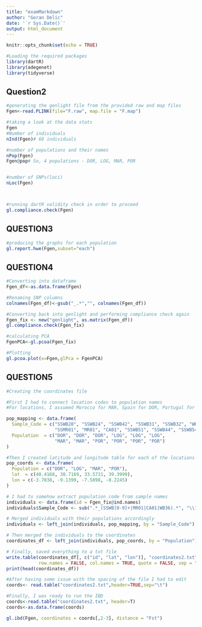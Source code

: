 ```yaml
---
title: "examMarkdown"
author: "Goran Delic"
date: '`r Sys.Date()`'
output: html_document
---
```


```r
knitr::opts_chunk$set(echo = TRUE)
```

```r
#Loading the required packages
library(dartR)
library(adegenet)
library(tidyverse)
```

## Question2
```r
#generating the genlight file from the provided raw and map files
Fgen<-read.PLINK(file="F.raw", map.file = "F.map")

#taking a look at the data stats
Fgen
#Number of individuals
nInd(Fgen)# 60 individuals

#number of populations and their names
nPop(Fgen)
Fgen@pop# So, 4 populations - DOR, LOG, MAR, POR


#number of SNPs(loci)
nLoc(Fgen)



#running dartR validity check in order to proceed
gl.compliance.check(Fgen)
```

## QUESTION3
```r
#producing the graphs for each population
gl.report.hwe(Fgen,subset="each")
```

## QUESTION4
```r
#Converting into dataframe
Fgen_df<-as.data.frame(Fgen)

#Renaming SNP columns
colnames(Fgen_df)<-gsub("_.*","", colnames(Fgen_df))

#Converting back into genlight and performing compliance check again
Fgen_fix <- new("genlight", as.matrix(Fgen_df))
gl.compliance.check(Fgen_fix)

#calculating PCA
FgenPCA<-gl.pcoa(Fgen_fix)
```
```r
#Plotting
gl.pcoa.plot(x=Fgen,glPca = FgenPCA)
```

## QUESTION5

```r
#Creating the coordinates file

#First I had to connect location codes to population names
#For locations, I assumed Morocco for MAR, Spain for DOR, Portugal for POR and LOG

pop_mapping <- data.frame(
  Sample_Code = c("SSWB28", "SSWB24", "SSWB42", "SSWB31", "SSWB32", "WB36", 
                  "SSMR01", "MR01", "CA01", "SSWB51", "SSWB44", "SSWB54"),
  Population  = c("DOR", "DOR", "DOR", "LOG", "LOG", "LOG",
                  "MAR", "MAR", "POR", "POR", "POR", "POR")
)

#Then I created latitude and longitude table for each of the locations
pop_coords <- data.frame(
  Population = c("DOR", "LOG", "MAR", "POR"),
  lat  = c(40.4168, 38.7169, 33.5731, 39.3999),
  lon = c(-3.7038, -9.1399, -7.5898, -8.2245)
)

# I had to somehow extract population code from sample names 
individuals <- data.frame(id = Fgen_fix@ind.names)
individuals$Sample_Code <- sub(".*_(SSWB[0-9]+|MR01|CA01|WB36).*", "\\1", individuals$id)

# Merged individuals with their populations accordingly
individuals <- left_join(individuals, pop_mapping, by = "Sample_Code")

# Then merged the individuals to the coordinates
coordinates_df <- left_join(individuals, pop_coords, by = "Population")

# Finally, saved everything to a txt file
write.table(coordinates_df[, c("id", "lat", "lon")], "coordinates2.txt", 
            row.names = FALSE, col.names = TRUE, quote = FALSE, sep = "\t")
print(head(coordinates_df))

#After having some issue with the spacing of the file I had to edit
coords<- read.table("coordinates2.txt",header=TRUE,sep="\t")

#Finally, I was ready to run the IBD
coords<-read.table("coordinates2.txt", header=T)
coords<-as.data.frame(coords)

gl.ibd(Fgen, coordinates = coords[,2-3], distance = "Fst")
```

